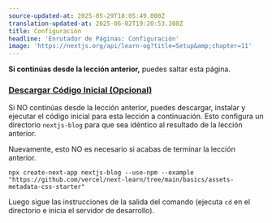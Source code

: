 ```yaml
---
source-updated-at: 2025-05-29T18:05:49.000Z
translation-updated-at: 2025-06-02T19:20:53.308Z
title: Configuración
headline: 'Enrutador de Páginas: Configuración'
image: 'https://nextjs.org/api/learn-og?title=Setup&amp;chapter=11'
---
```


**Si continúas desde la lección anterior,** puedes saltar esta página.

### [Descargar Código Inicial (Opcional)](#download-starter-code-optional)

Si NO continúas desde la lección anterior, puedes descargar, instalar y ejecutar el código inicial para esta lección a continuación. Esto configura un directorio `nextjs-blog` para que sea idéntico al resultado de la lección anterior.

Nuevamente, esto NO es necesario si acabas de terminar la lección anterior.

```
npx create-next-app nextjs-blog --use-npm --example "https://github.com/vercel/next-learn/tree/main/basics/assets-metadata-css-starter"
```

Luego sigue las instrucciones de la salida del comando (ejecuta `cd` en el directorio e inicia el servidor de desarrollo).
